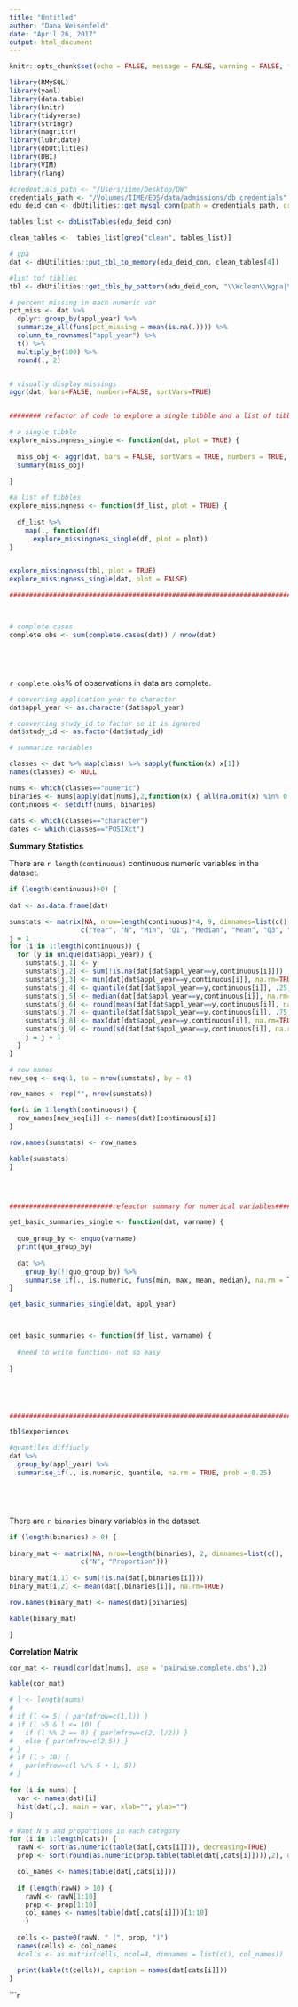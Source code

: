 ```yaml
---
title: "Untitled"
author: "Dana Weisenfeld"
date: "April 26, 2017"
output: html_document
---
```


```r

knitr::opts_chunk$set(echo = FALSE, message = FALSE, warning = FALSE, fig.align = 'center')

library(RMySQL)
library(yaml)
library(data.table)
library(knitr)
library(tidyverse)
library(stringr)
library(magrittr)
library(lubridate)
library(dbUtilities)
library(DBI)
library(VIM)
library(rlang)
```


```r

#credentials_path <- "/Users/iime/Desktop/DW"
credentials_path <- "/Volumes/IIME/EDS/data/admissions/db_credentials"
edu_deid_con <- dbUtilities::get_mysql_conn(path = credentials_path, credentials_file = "edu_deid.my.cnf", group = "edu_deident")

tables_list <- dbListTables(edu_deid_con)

clean_tables <-  tables_list[grep("clean", tables_list)]

# gpa
dat <- dbUtilities::put_tbl_to_memory(edu_deid_con, clean_tables[4])

#list tof tiblles
tbl <- dbUtilities::get_tbls_by_pattern(edu_deid_con, "\\Wclean\\Wgpa|\\Wclean\\Wexperiences")


```


```r

# percent missing in each numeric var
pct_miss <- dat %>%
  dplyr::group_by(appl_year) %>%
  summarize_all(funs(pct_missing = mean(is.na(.)))) %>%
  column_to_rownames("appl_year") %>%
  t() %>%
  multiply_by(100) %>%
  round(., 2)


# visually display missings
aggr(dat, bars=FALSE, numbers=FALSE, sortVars=TRUE)


######## refactor of code to explore a single tibble and a list of tibbles#######

# a single tibble
explore_missingness_single <- function(dat, plot = TRUE) {
  
  miss_obj <- aggr(dat, bars = FALSE, sortVars = TRUE, numbers = TRUE, plot = plot)
  summary(miss_obj)
  
}

#a list of tibbles
explore_missingness <- function(df_list, plot = TRUE) {
  
  df_list %>% 
    map(., function(df)
      explore_missingness_single(df, plot = plot))
}


explore_missingness(tbl, plot = TRUE)
explore_missingness_single(dat, plot = FALSE)

###################################################################################



# complete cases
complete.obs <- sum(complete.cases(dat)) / nrow(dat)






```


`r complete.obs`% of observations in data are complete. 


```r

# converting application year to character
dat$appl_year <- as.character(dat$appl_year)

# converting study_id to factor so it is ignored
dat$study_id <- as.factor(dat$study_id)

# summarize variables

classes <- dat %>% map(class) %>% sapply(function(x) x[1])
names(classes) <- NULL

nums <- which(classes=="numeric")
binaries <- nums[apply(dat[nums],2,function(x) { all(na.omit(x) %in% 0:1) })]
continuous <- setdiff(nums, binaries)
  
cats <- which(classes=="character")
dates <- which(classes=="POSIXct")

```

__Summary Statistics__

There are `r length(continuous)` continuous numeric variables in the dataset.

```r

if (length(continuous)>0) {
  
dat <- as.data.frame(dat)

sumstats <- matrix(NA, nrow=length(continuous)*4, 9, dimnames=list(c(), 
                  c("Year", "N", "Min", "Q1", "Median", "Mean", "Q3", "Max", "SD")))
j = 1
for (i in 1:length(continuous)) {
  for (y in unique(dat$appl_year)) {
    sumstats[j,1] <- y
    sumstats[j,2] <- sum(!is.na(dat[dat$appl_year==y,continuous[i]]))
    sumstats[j,3] <- min(dat[dat$appl_year==y,continuous[i]], na.rm=TRUE)
    sumstats[j,4] <- quantile(dat[dat$appl_year==y,continuous[i]], .25, na.rm=TRUE)
    sumstats[j,5] <- median(dat[dat$appl_year==y,continuous[i]], na.rm=TRUE)
    sumstats[j,6] <- round(mean(dat[dat$appl_year==y,continuous[i]], na.rm=TRUE),2)
    sumstats[j,7] <- quantile(dat[dat$appl_year==y,continuous[i]], .75, na.rm=TRUE)
    sumstats[j,8] <- max(dat[dat$appl_year==y,continuous[i]], na.rm=TRUE)
    sumstats[j,9] <- round(sd(dat[dat$appl_year==y,continuous[i]], na.rm=TRUE),2)
    j = j + 1
  }
}

# row names
new_seq <- seq(1, to = nrow(sumstats), by = 4)

row_names <- rep("", nrow(sumstats))

for(i in 1:length(continuous)) {
  row_names[new_seq[i]] <- names(dat)[continuous[i]]
}

row.names(sumstats) <- row_names

kable(sumstats)
}




##########################refeactor summary for numerical variables##############

get_basic_summaries_single <- function(dat, varname) {
  
  quo_group_by <- enquo(varname)
  print(quo_group_by)
  
  dat %>% 
    group_by(!!quo_group_by) %>% 
    summarise_if(., is.numeric, funs(min, max, mean, median), na.rm = TRUE)
}

get_basic_summaries_single(dat, appl_year)



get_basic_summaries <- function(df_list, varname) {
  
  #need to write function- not so easy
  
}





################################################################################

tbl$experiences

#quantiles diffiucly
dat %>% 
  group_by(appl_year) %>% 
  summarise_if(., is.numeric, quantile, na.rm = TRUE, prob = 0.25) 






```

There are `r binaries` binary variables in the dataset. 
 
```r

if (length(binaries) > 0) {
  
binary_mat <- matrix(NA, nrow=length(binaries), 2, dimnames=list(c(), 
                  c("N", "Proportion"))) 
  
binary_mat[i,1] <- sum(!is.na(dat[,binaries[i]]))
binary_mat[i,2] <- mean(dat[,binaries[i]], na.rm=TRUE)

row.names(binary_mat) <- names(dat)[binaries]

kable(binary_mat)

}


```


__Correlation Matrix__

```r

cor_mat <- round(cor(dat[nums], use = 'pairwise.complete.obs'),2)

kable(cor_mat)

```

```r

# l <- length(nums)
# 
# if (l <= 5) { par(mfrow=c(1,l)) }
# if (l >5 & l <= 10) {
#   if (l %% 2 == 0) { par(mfrow=c(2, l/2)) }
#   else { par(mfrow=c(2,5)) }
# }
# if (l > 10) {
#   par(mfrow=c(l %/% 5 + 1, 5))
# }

for (i in nums) {
  var <- names(dat)[i]  
  hist(dat[,i], main = var, xlab="", ylab="")
}

```


```r

# Want N's and proportions in each category
for (i in 1:length(cats)) {
  rawN <- sort(as.numeric(table(dat[,cats[i]])), decreasing=TRUE)
  prop <- sort(round(as.numeric(prop.table(table(dat[,cats[i]]))),2), decreasing=TRUE)

  col_names <- names(table(dat[,cats[i]]))
  
  if (length(rawN) > 10) {
    rawN <- rawN[1:10]
    prop <- prop[1:10]
    col_names <- names(table(dat[,cats[i]]))[1:10]
    }
  
  cells <- paste0(rawN, " (", prop, ")")
  names(cells) <- col_names
  #cells <- as.matrix(cells, ncol=4, dimnames = list(c(), col_names))

  print(kable(t(cells)), caption = names(dat[cats[i]]))
}

```


```r

